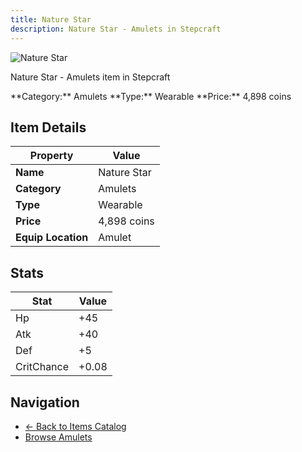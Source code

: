 ```yaml
---
title: Nature Star
description: Nature Star - Amulets in Stepcraft
---
```


<div className="flex items-start gap-6 mb-8">
  <div className="flex-shrink-0">
    <img src="/assets/resources/trinketry/amulets/nature_star.png" alt="Nature Star" className="w-24 h-24 border rounded-lg" />
  </div>
  <div className="flex-1">
    <div className="space-y-2">
      <p className="text-lg text-muted-foreground">Nature Star - Amulets item in Stepcraft</p>
      <div className="flex flex-wrap gap-4 text-sm">
        <span className="px-2 py-1 bg-blue-100 dark:bg-blue-900 rounded-md">
          **Category:** Amulets
        </span>
        <span className="px-2 py-1 bg-green-100 dark:bg-green-900 rounded-md">
          **Type:** Wearable
        </span>
        <span className="px-2 py-1 bg-yellow-100 dark:bg-yellow-900 rounded-md">
          **Price:** 4,898 coins
        </span>
      </div>
    </div>
  </div>
</div>

## Item Details

| Property | Value |
|----------|-------|
| **Name** | Nature Star |
| **Category** | Amulets |
| **Type** | Wearable |
| **Price** | 4,898 coins |
| **Equip Location** | Amulet |



## Stats

| Stat | Value |
|------|-------|
| Hp | +45 |
| Atk | +40 |
| Def | +5 |
| CritChance | +0.08 |


## Navigation

- [← Back to Items Catalog](/docs/items)
- [Browse Amulets](/docs/items#amulets)
